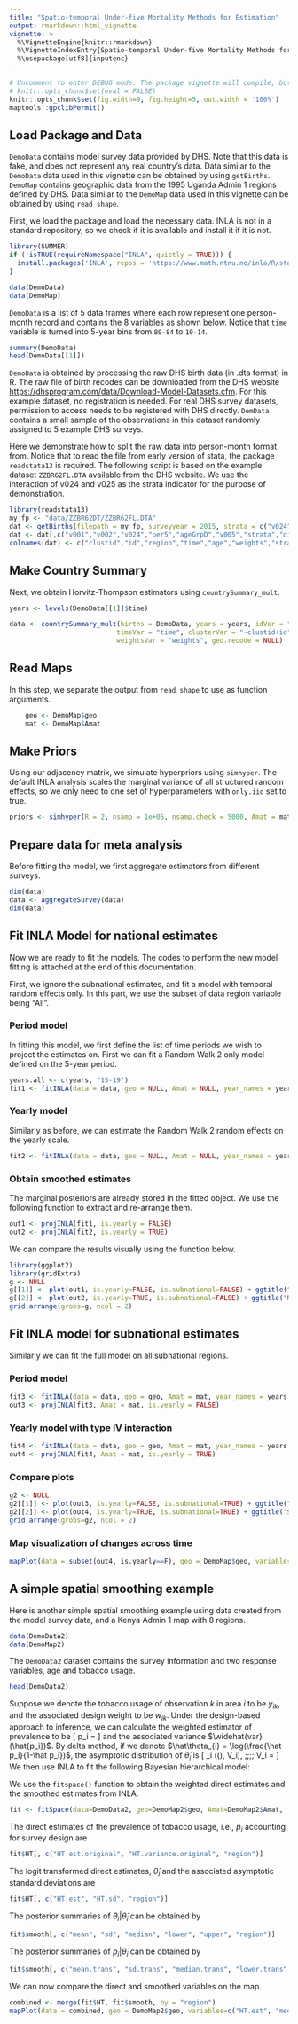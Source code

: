 ```yaml
---
title: "Spatio-temporal Under-five Mortality Methods for Estimation"
output: rmarkdown::html_vignette
vignette: >
  %\VignetteEngine{knitr::rmarkdown}
  %\VignetteIndexEntry{Spatio-temporal Under-five Mortality Methods for Estimation}
  %\usepackage[utf8]{inputenc}
---
```


```r
# Uncomment to enter DEBUG mode. The package vignette will compile, but code will not be evaluated for speed purposes.
# knitr::opts_chunk$set(eval = FALSE)
knitr::opts_chunk$set(fig.width=9, fig.height=5, out.width = '100%') 
maptools::gpclibPermit()

```

## Load Package and Data


`DemoData` contains model survey data provided by DHS. Note that this data is fake, and does not represent any real country's data. Data similar to the `DemoData` data used in this vignette can be obtained by using  `getBirths`. `DemoMap` contains geographic data from the 1995 Uganda Admin 1 regions defined by DHS. Data similar to the `DemoMap` data used in this vignette can be obtained by using `read_shape`.

First, we load the package and load the necessary data. INLA is not in a standard repository, so we check if it is available and install it if it is not.

```r
library(SUMMER)
if (!isTRUE(requireNamespace("INLA", quietly = TRUE))) {
  install.packages('INLA', repos = 'https://www.math.ntnu.no/inla/R/stable')
}

data(DemoData)
data(DemoMap)
```

`DemoData` is a list of $5$ data frames where each row represent one person-month record and contains the $8$ variables as shown below. Notice that `time` variable is turned into 5-year bins from `80-84` to `10-14`. 

```r
summary(DemoData)
head(DemoData[[1]])
```

`DemoData` is obtained by processing the raw DHS birth data (in .dta format) in R. The raw file of birth recodes can be downloaded from the DHS website [https://dhsprogram.com/data/Download-Model-Datasets.cfm](https://dhsprogram.com/data/Download-Model-Datasets.cfm). For this example dataset, no registration is needed. For real DHS survey datasets, permission to access needs to be registered with DHS directly. `DemData` contains a small sample of the observations in this dataset randomly assigned to $5$ example DHS surveys.

Here we demonstrate how to split the raw data into person-month format from. Notice that to read the file from early version of stata, the package `readstata13` is required. The following script is based on the example dataset `ZZBR62FL.DTA` available from the DHS website. We use the interaction of v024 and v025 as the strata indicator for the purpose of demonstration.

```r
library(readstata13)
my_fp <- "data/ZZBR62DT/ZZBR62FL.DTA" 
dat <- getBirths(filepath = my_fp, surveyyear = 2015, strata = c("v024", "v025")) 
dat <- dat[,c("v001","v002","v024","per5","ageGrpD","v005","strata","died")]
colnames(dat) <- c("clustid","id","region","time","age","weights","strata","died")
```

## Make Country Summary

Next, we obtain Horvitz-Thompson estimators using `countrySummary_mult`.


```r
years <- levels(DemoData[[1]]$time)

data <- countrySummary_mult(births = DemoData, years = years, idVar = "id", regionVar = "region",
                           timeVar = "time", clusterVar = "~clustid+id", ageVar = "age",
                           weightsVar = "weights", geo.recode = NULL)
```

## Read Maps

In this step, we separate the output from `read_shape` to use as function arguments.

```r
    geo <- DemoMap$geo
    mat <- DemoMap$Amat
```


## Make Priors

Using our adjacency matrix, we simulate hyperpriors using `simhyper`. The default INLA analysis scales the marginal variance of all structured random effects, so we only need to one set of hyperparameters with `only.iid` set to true. 

```r
priors <- simhyper(R = 2, nsamp = 1e+05, nsamp.check = 5000, Amat = mat, only.iid = TRUE)
```


## Prepare data for meta analysis
Before fitting the model, we first aggregate estimators from different surveys. 

```r
dim(data)
data <- aggregateSurvey(data)
dim(data)
```


## Fit INLA Model for national estimates
Now we are ready to fit the models. The codes to perform the new model fitting is attached at the end of this documentation.

First, we ignore the subnational estimates, and fit a model with temporal random effects only. In this part, we use the subset of data region variable being "All". 

### Period model
In fitting this model, we first define the list of time periods we wish to project the estimates on. First we can fit a Random Walk 2 only model defined on the 5-year period.

```r
years.all <- c(years, "15-19")
fit1 <- fitINLA(data = data, geo = NULL, Amat = NULL, year_names = years.all, year_range = c(1985, 2019), priors = priors, rw = 2, is.yearly=FALSE, m = 5)
```

### Yearly model
Similarly as before, we can estimate the Random Walk 2 random effects on the yearly scale. 
```r
fit2 <- fitINLA(data = data, geo = NULL, Amat = NULL, year_names = years.all, year_range = c(1985, 2019), priors = priors, rw = 2, is.yearly=TRUE, m = 5)
```

### Obtain smoothed estimates
The marginal posteriors are already stored in the fitted object. We use the following function to extract and re-arrange them.

```r
out1 <- projINLA(fit1, is.yearly = FALSE)
out2 <- projINLA(fit2, is.yearly = TRUE)
```

We can compare the results visually using the function below.

```r
library(ggplot2)
library(gridExtra)
g <- NULL
g[[1]] <- plot(out1, is.yearly=FALSE, is.subnational=FALSE) + ggtitle("National period model")
g[[2]] <- plot(out2, is.yearly=TRUE, is.subnational=FALSE) + ggtitle("National yearly model")
grid.arrange(grobs=g, ncol = 2)
```



## Fit INLA model for subnational estimates
Similarly we can fit the full model on all subnational regions. 

### Period model

```r
fit3 <- fitINLA(data = data, geo = geo, Amat = mat, year_names = years.all, year_range = c(1985, 2019), priors = priors, rw = 2, is.yearly=FALSE, m = 5)
out3 <- projINLA(fit3, Amat = mat, is.yearly = FALSE)
```

### Yearly model with type IV interaction
```r
fit4 <- fitINLA(data = data, geo = geo, Amat = mat, year_names = years.all, year_range = c(1985, 2019), priors = priors, rw = 2, is.yearly=TRUE, m = 5, type.st = 4)
out4 <- projINLA(fit4, Amat = mat, is.yearly = TRUE)
```

### Compare plots
```r
g2 <- NULL
g2[[1]] <- plot(out3, is.yearly=FALSE, is.subnational=TRUE) + ggtitle("Subnational period model")
g2[[2]] <- plot(out4, is.yearly=TRUE, is.subnational=TRUE) + ggtitle("Subnational yearly model")
grid.arrange(grobs=g2, ncol = 2)
```

### Map visualization of changes across time

```r
mapPlot(data = subset(out4, is.yearly==F), geo = DemoMap$geo, variables=c("Year"), values = c("med"), by.data = "District", by.geo = "NAME_final", is.long=TRUE)
```



## A simple spatial smoothing example
Here is another simple spatial smoothing example using data created from the model survey data, and a Kenya Admin 1 map with 8 regions.
```r
data(DemoData2)
data(DemoMap2)
```

The `DemoData2` dataset contains the survey information and two response variables, age and tobacco usage. 
```r
head(DemoData2)
```

Suppose we denote the tobacco usage of observation $k$ in area $i$ to be $y_{ik}$, and the associated design weight to be $w_{ik}$. Under the design-based approach to inference, we can calculate the weighted estimator of prevalence to be 
\[
  \hat p_i = \frac{\sum_k w_{ik}y_{ik}}{\sum_k w_{ik}}
\]
and the associated variance $\widehat{var}(\hat{p_i})$. By delta method, if we denote $\hat\theta_{i} = \log(\frac{\hat p_i}{1-\hat p_i})$, the asymptotic distribution of $\hat\theta_{i}$ is 
\[
  \hat\theta_i \sim \mbox{Normal}(\log(\frac{p_i}{1-p_i}), \hat V_i), \;\;\;\; \hat V_i = \frac{\widehat{var}(\hat{p_i})}{(\hat p_i (1 - \hat p_i))^2}
\]
We then use INLA to fit the following Bayesian hierarchical model:
\begin{eqnarray*}
\hat\theta_i &=& \log\left( \dfrac{\hat{p_i}}{1-\hat{p_i}} \right) \sim \mbox{Normal}( \theta_i,\hat{V}_i )\\
\theta_i &=& \beta + \epsilon_i+\delta_i,\\
\epsilon_i &\sim & \mbox{Normal}(0,\sigma_\epsilon^2)\\
\delta_i &\sim & \mbox{ICAR}(\sigma_\delta^2)
\end{eqnarray*}

We use the `fitspace()` function to obtain the weighted direct estimates and the smoothed estimates from INLA.

```r
fit <- fitSpace(data=DemoData2, geo=DemoMap2$geo, Amat=DemoMap2$Amat, family="binomial", responseVar="tobacco.use", strataVar="strata", weightVar="weights", regionVar="region", clusterVar = "~clustid+id", hyper=NULL, CI = 0.95)
```

The direct estimates of the prevalence of tobacco usage, i.e., $\hat p_i$ accounting for survey design are 
```r
fit$HT[, c("HT.est.original", "HT.variance.original", "region")]
```

The logit transformed direct estimates, $\hat\theta_i$ and the associated asymptotic standard deviations are 
```r
fit$HT[, c("HT.est", "HT.sd", "region")]
```

The posterior summaries of $\theta_i|\hat\theta_i$ can be obtained by 
```r
fit$smooth[, c("mean", "sd", "median", "lower", "upper", "region")]
```

The posterior summaries of  $p_i|\hat\theta_i$ can be obtained by 

```r
fit$smooth[, c("mean.trans", "sd.trans", "median.trans", "lower.trans", "upper.trans", "region")]
```

We can now compare the direct and smoothed variables on the map.
```r
combined <- merge(fit$HT, fit$smooth, by = "region")
mapPlot(data = combined, geo = DemoMap2$geo, variables=c("HT.est", "median"), labels = c("Direct Estimates", "Posterior Median"), by.data = "region", by.geo = "NAME_final", is.long=FALSE)
```

